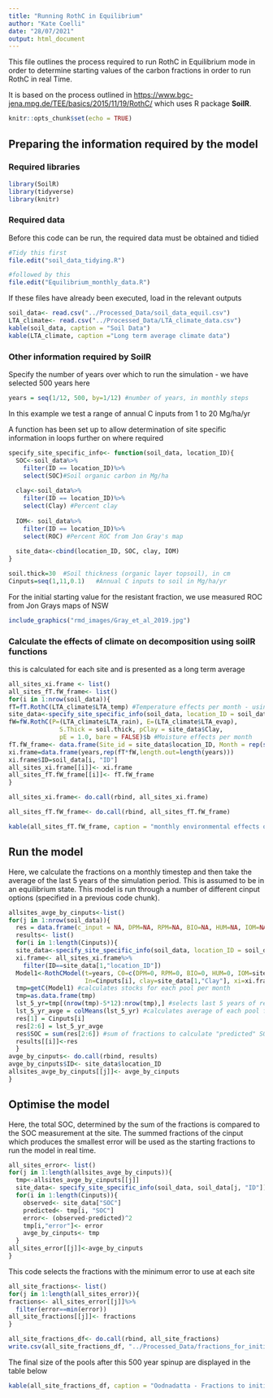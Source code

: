 ```yaml
---
title: "Running RothC in Equilibrium"
author: "Kate Coelli"
date: "28/07/2021"
output: html_document
---
```


This file outlines the process required to run RothC in Equilibrium mode in order to determine starting values of the carbon fractions in order to run RothC in real Time.

It is based on the process outlined in <https://www.bgc-jena.mpg.de/TEE/basics/2015/11/19/RothC/> which uses R package **SoilR**.


```r
knitr::opts_chunk$set(echo = TRUE)
```

## Preparing the information required by the model

### Required libraries 
```r
library(SoilR)
library(tidyverse)
library(knitr)

```

### Required data
Before this code can be run, the required data must be obtained and tidied

```r
#Tidy this first
file.edit("soil_data_tidying.R")

#followed by this
file.edit("Equilibrium_monthly_data.R")
```

If these files have already been executed, load in the relevant outputs

```r
soil_data<- read.csv("../Processed_Data/soil_data_equil.csv")
LTA_climate<- read.csv("../Processed_Data/LTA_climate_data.csv")
kable(soil_data, caption = "Soil Data")
kable(LTA_climate, caption ="Long term average climate data")
```

### Other information required by SoilR

Specify the number of years over which to run the simulation - we have selected 500 years here

```r
years = seq(1/12, 500, by=1/12) #number of years, in monthly steps
```

In this example we test a range of annual C inputs from 1 to 20 Mg/ha/yr

A function has been set up to allow determination of site specific information in loops further on where required

```r
specify_site_specific_info<- function(soil_data, location_ID){
  SOC<-soil_data%>%
    filter(ID == location_ID)%>%
    select(SOC)#Soil organic carbon in Mg/ha 
  
  clay<-soil_data%>%
    filter(ID == location_ID)%>%
    select(Clay) #Percent clay
  
  IOM<- soil_data%>%
    filter(ID == location_ID)%>%
    select(ROC) #Percent ROC from Jon Gray's map
    
  site_data<-cbind(location_ID, SOC, clay, IOM)
}

soil.thick=30  #Soil thickness (organic layer topsoil), in cm
Cinputs=seq(1,11,0.1)   #Annual C inputs to soil in Mg/ha/yr 

```

For the initial starting value for the resistant fraction, we use measured ROC from Jon Grays maps of NSW

```r

include_graphics("rmd_images/Gray_et_al_2019.jpg")

```



### Calculate the effects of climate on decomposition using soilR functions
this is calculated for each site and is presented as a long term average
```r
all_sites_xi.frame <- list()
all_sites_fT.fW_frame<- list()
for(i in 1:nrow(soil_data)){
fT=fT.RothC(LTA_climate$LTA_temp) #Temperature effects per month - using the same values across all sites
site_data<-specify_site_specific_info(soil_data, location_ID = soil_data[i, "ID"])
fW=fW.RothC(P=(LTA_climate$LTA_rain), E=(LTA_climate$LTA_evap), 
              S.Thick = soil.thick, pClay = site_data$Clay, 
              pE = 1.0, bare = FALSE)$b #Moisture effects per month
fT.fW_frame<- data.frame(Site_id = site_data$location_ID, Month = rep(seq(1,12,1)), Temperature = fT, Water = fW)
xi.frame=data.frame(years,rep(fT*fW,length.out=length(years)))
xi.frame$ID=soil_data[i, "ID"]
all_sites_xi.frame[[i]]<- xi.frame
all_sites_fT.fW_frame[[i]]<- fT.fW_frame
}

all_sites_xi.frame<- do.call(rbind, all_sites_xi.frame)

all_sites_fT.fW_frame<- do.call(rbind, all_sites_fT.fW_frame)
```


```r
kable(all_sites_fT.fW_frame, caption = "monthly environmental effects on decomposition")

```


## Run the model
Here, we calculate the fractions on a monthly timestep and then take the average of the last 5 years of the simulation period.
This is assumed to be in an equilibrium state. 
This model is run through a number of different cinput options (specified in a previous code chunk).

```r

allsites_avge_by_cinputs<-list()
for(j in 1:nrow(soil_data)){
  res = data.frame(c_input = NA, DPM=NA, RPM=NA, BIO=NA, HUM=NA, IOM=NA)
  results<- list()
  for(i in 1:length(Cinputs)){
  site_data<-specify_site_specific_info(soil_data, location_ID = soil_data[j, "ID"])
  xi.frame<- all_sites_xi.frame%>%
    filter(ID==site_data[1,"location_ID"])
  Model1<-RothCModel(t=years, C0=c(DPM=0, RPM=0, BIO=0, HUM=0, IOM=site_data[1,"ROC"]),
                     In=Cinputs[i], clay=site_data[1,"Clay"], xi=xi.frame) #Loads the model
  tmp=getC(Model1) #calculates stocks for each pool per month
  tmp=as.data.frame(tmp)
  lst_5_yr=tmp[(nrow(tmp)-5*12):nrow(tmp),] #selects last 5 years of results
  lst_5_yr_avge = colMeans(lst_5_yr) #calculates average of each pool for last 5 years
  res[1] = Cinputs[i]
  res[2:6] = lst_5_yr_avge
  res$SOC = sum(res[2:6]) #sum of fractions to calculate "predicted" SOC
  results[[i]]<-res
  }
avge_by_cinputs<- do.call(rbind, results)
avge_by_cinputs$ID<- site_data$location_ID
allsites_avge_by_cinputs[[j]]<- avge_by_cinputs
}
```


## Optimise the model
Here, the total SOC, determined by the sum of the fractions is compared to the SOC measurement at the site.
The summed fractions of the cinput which produces the smallest error will be used as the starting fractions to run the model in real time.

```r
all_sites_error<- list()
for(j in 1:length(allsites_avge_by_cinputs)){
  tmp<-allsites_avge_by_cinputs[[j]]
  site_data<- specify_site_specific_info(soil_data, soil_data[j, "ID"])
  for(i in 1:length(Cinputs)){
    observed<- site_data["SOC"]
    predicted<- tmp[i, "SOC"]
    error<- (observed-predicted)^2
    tmp[i,"error"]<- error
    avge_by_cinputs<- tmp
  }
all_sites_error[[j]]<-avge_by_cinputs  
}

```

This code selects the fractions with the minimum error to use at each site

```r
all_site_fractions<- list()
for(j in 1:length(all_sites_error)){
fractions<- all_sites_error[[j]]%>%
  filter(error==min(error))
all_site_fractions[[j]]<- fractions
}

all_site_fractions_df<- do.call(rbind, all_site_fractions)
write.csv(all_site_fractions_df, "../Processed_Data/fractions_for_initialisation.csv")
```


The final size of the pools after this 500 year spinup are displayed in the table below

```r
kable(all_site_fractions_df, caption = "Oodnadatta - Fractions to initialise real time model and c inputs used to acquire them")

```


